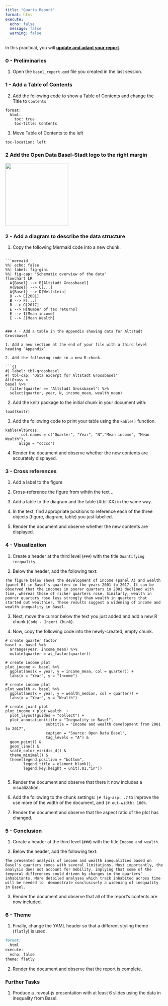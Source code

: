 ```yaml
---
title: "Quarto Report"
format: html
execute: 
  echo: false
  message: false
  warning: false
---
```


In this practical, you will [**update and adapt your  report**](Report2.html).

### 0 - Preliminaries

1. Open the `basel_report.qmd` file you created in the last session.

### 1 - Add a Table of Contents

2. Add the following code to show a Table of Contents and change the Title to `Contents`

```{}
format: 
  html: 
    toc: true
    toc-title: Contents
```

3. Move Table of Contents to the left

```{}
toc-location: left
```

### 2 Add the Open Data Basel-Stadt logo to the right margin


::: {.column-margin}
![](https://avatars.githubusercontent.com/u/46960540?s=200&v=4){width="200" align="center"}
:::

### 2 - Add a diagram to describe the data structure

1. Copy the following Mermaid code into a new chunk. 

```{}

```mermaid
%%| echo: false
%%| label: fig-gini
%%| fig-cap: "Schematic overview of the data"
flowchart LR
  A{Basel} --> B[Altstadt Grossbasel]
  A{Basel} --> C[...]
  A{Basel} --> D[Wettstein]
  B --> E[2001]
  B --> F[...]
  B --> G[2017]
  E --> H[Number of tax returns]
  E --> I[Mean income]
  E --> J[Mean Wealth]
```

```

### 4 - Add a table in the Appendix showing data for Altstadt Grossbasel

1. Add a new section at the end of your file with a third level heading `Appendix`.

2. Add the following code in a new R-chunk.

```{}
#| label: tbl-grossbasel
#| tbl-cap: "Data excerpt for Altstadt Grossbasel"
AltGross <- 
basel %>%
  filter(quarter == 'Altstadt Grossbasel') %>%
  select(quarter, year, N, income_mean, wealth_mean)

```

2. Add the knitr package to the initial chunk in your document with:

```{}
load(knitr)
```

3. Add the following code to print your table using the `kable()` function.

```{}
kable(AltGross,
       col.names = c("Quarter", "Year", "N","Mean income", "Mean Wealth"),
      align = "ccccc")
```

4. Render the document and observe whether the new contents are accurately displayed. 




### 3 - Cross references

1. Add a label to the figure 

2. Cross-reference the figure from wihtin the text ..


3. Add a lable to the diagram and the table (#tbl-XX) in the same way. 

3. In the text, find appropriate positions to reference each of the three objects (figure, diagram, table) you just labelled.

4. Render the document and observe whether the new contents are displayed. 

### 4 - Visualization

1. Create a header at the third level (`###`) with the title `Quantifying inequality`. 

2. Below the header, add the following text:

```{}
The figure below shows the development of income (panel A) and wealth (panel B) in Basel's quarters in the years 2001 to 2017. It can be observed that the incomes in poorer quarters in 2001 declined with time, whereas those of richer quarters rose. Similarly, wealth in poorer quarters rose less strongly than wealth in quarters that started out wealthier. These results suggest a widening of income and wealth inequality in Basel.
```

3. Next, move the cursor below the text you just added and add a new R chunk (`Code - Insert Chunk`).

4. Now, copy the following code into the newly-created, empty chunk. 

```{}
# create quarter factor
basel <- basel %>%
  arrange(year, income_mean) %>% 
  mutate(quarter = as_factor(quarter)) 
  
# create income plot
plot_income <- basel %>% 
  ggplot(aes(x = year, y = income_mean, col = quarter)) +
  labs(x = "Year", y = "Income")

# create income plot
plot_wealth <- basel %>%
  ggplot(aes(x = year, y = wealth_median, col = quarter)) +
  labs(x = "Year", y = "Wealth")

# create joint plot
plot_income + plot_wealth  + 
  plot_layout(guides = "collect") +
  plot_annotation(title = "Inequality in Basel",
                  subtitle = "Income and wealth development from 2001 to 2017",
                  caption = "Source: Open Data Basel",
                  tag_levels = "A") & 
  geom_point() & 
  geom_line() &
  scale_color_viridis_d() &
  theme_minimal() &
  theme(legend.position = "bottom",
        legend.title = element_blank(),
        legend.key.height = unit(.01,"in"))
  
```

5. Render the document and observe that there it now includes a visualization.

6. Add the following to the chunk settings: `|# fig-asp: .7` to improve the use more of the width of the document, and `|# out-width: 100%`.

5. Render the document and observe that the aspect ratio of the plot has changed.

### 5 - Conclusion

1. Create a header at the third level (`###`) with the title `Income and wealth`. 

2. Below the header, add the following text:

```{}
The presented analysis of income and wealth inequalities based on Basel's quarters comes with several limitations. Most importantly, the analysis does not account for mobility, implying that some of the temporal differences could driven by changes in the quarters' inhabitants. More detailed analyses which track inhabited across time will be needed to  demonstrate conclusively a widening of inequality in Basel.
```

3. Render the document and observe that all of the report's contents are now included.

### 6 - Theme

1. Finally, change the YAML header so that a different styling theme (`flatly`) is used. 

````markdown
format: 
  html
execute:
  echo: false
theme: flatly
````

2. Render the document and observe that the report is complete.





### Further Tasks

1. Produce a .reveal-js presentation with at least 6 slides using the data in inequality from Basel. 
